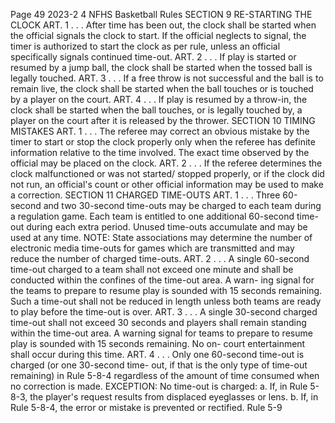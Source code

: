 Page 49 2023-2 4 NFHS Basketball Rules SECTION 9 RE-STARTING THE CLOCK ART. 1 . . . After time has been out, the clock shall be started when the official signals the clock to start. If the official neglects to signal, the timer is authorized to start the clock as per rule, unless an official specifically signals continued time-out. ART. 2 . . . If play is started or resumed by a jump ball, the clock shall be started when the tossed ball is legally touched. ART. 3 . . . If a free throw is not successful and the ball is to remain live, the clock shall be started when the ball touches or is touched by a player on the court. ART. 4 . . . If play is resumed by a throw-in, the clock shall be started when the ball touches, or is legally touched by, a player on the court after it is released by the thrower. SECTION 10 TIMING MISTAKES ART. 1 . . . The referee may correct an obvious mistake by the timer to start or stop the clock properly only when the referee has definite information relative to the time involved. The exact time observed by the official may be placed on the clock. ART. 2 . . . If the referee determines the clock malfunctioned or was not started/ stopped properly, or if the clock did not run, an official's count or other official information may be used to make a correction. SECTION 11 CHARGED TIME-OUTS ART. 1 . . . Three 60-second and two 30-second time-outs may be charged to each team during a regulation game. Each team is entitled to one additional 60-second time-out during each extra period. Unused time-outs accumulate and may be used at any time. NOTE: State associations may determine the number of electronic media time-outs for games which are transmitted and may reduce the number of charged time-outs. ART. 2 . . . A single 60-second time-out charged to a team shall not exceed one minute and shall be conducted within the confines of the time-out area. A warn- ing signal for the teams to prepare to resume play is sounded with 15 seconds remaining. Such a time-out shall not be reduced in length unless both teams are ready to play before the time-out is over. ART. 3 . . . A single 30-second charged time-out shall not exceed 30 seconds and players shall remain standing within the time-out area. A warning signal for teams to prepare to resume play is sounded with 15 seconds remaining. No on- court entertainment shall occur during this time. ART. 4 . . . Only one 60-second time-out is charged (or one 30-second time- out, if that is the only type of time-out remaining) in Rule 5-8-4 regardless of the amount of time consumed when no correction is made. EXCEPTION: No time-out is charged: a. If, in Rule 5-8-3, the player's request results from displaced eyeglasses or lens. b. If, in Rule 5-8-4, the error or mistake is prevented or rectified. Rule 5-9